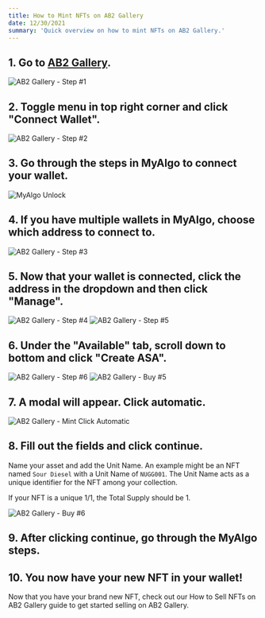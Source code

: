 ```yaml
---
title: How to Mint NFTs on AB2 Gallery
date: 12/30/2021
summary: 'Quick overview on how to mint NFTs on AB2 Gallery.'
---
```


## 1. Go to <a href='https://ab2.gallery' target='_blank' rel='noreferrer'>AB2 Gallery</a>.

<img src='/uploads/ab2-gallery-step-1.png' alt='AB2 Gallery - Step #1' />

## 2. Toggle menu in top right corner and click "Connect Wallet".

<img src='/uploads/ab2-gallery-step-2.png' alt='AB2 Gallery -  Step #2' />

## 3. Go through the steps in MyAlgo to connect your wallet.

<img src='/uploads/my-algo-unlock.png' alt='MyAlgo Unlock' />

## 4. If you have multiple wallets in MyAlgo, choose which address to connect to.

<img src='/uploads/ab2-gallery-step-3.png' alt='AB2 Gallery -  Step #3' />

## 5. Now that your wallet is connected, click the address in the dropdown and then click "Manage".

<img src='/uploads/ab2-gallery-step-4.png' alt='AB2 Gallery -  Step #4' />
<img src='/uploads/ab2-gallery-sell-step-5.png' alt='AB2 Gallery -  Step #5' />

## 6. Under the "Available" tab, scroll down to bottom and click "Create ASA".

<img src='/uploads/ab2-gallery-sell-step-6.png' alt='AB2 Gallery -  Step #6' />
<img src='/uploads/ab2-gallery-mint-step-5.png' alt='AB2 Gallery -  Buy #5' />

## 7. A modal will appear. Click automatic.

<img
  src='/uploads/ab2-gallery-mint-click-automatic.png'
  alt='AB2 Gallery -  Mint Click Automatic'
/>

## 8. Fill out the fields and click continue.

Name your asset and add the Unit Name. An example might be an NFT named `Sour Diesel` with a Unit Name of `NUGG001`. The Unit Name acts as a unique identifier for the NFT among your collection.

If your NFT is a unique 1/1, the Total Supply should be 1.

<img src='/uploads/ab2-gallery-mint-step-6.png' alt='AB2 Gallery -  Buy #6' />

## 9. After clicking continue, go through the MyAlgo steps.

## 10. You now have your new NFT in your wallet!

Now that you have your brand new NFT, check out our <Link href='/articles/how-to-sell-nfts-on-ab2-gallery'><a>How to Sell NFTs on AB2 Gallery</a></Link> guide to get started selling on AB2 Gallery.
